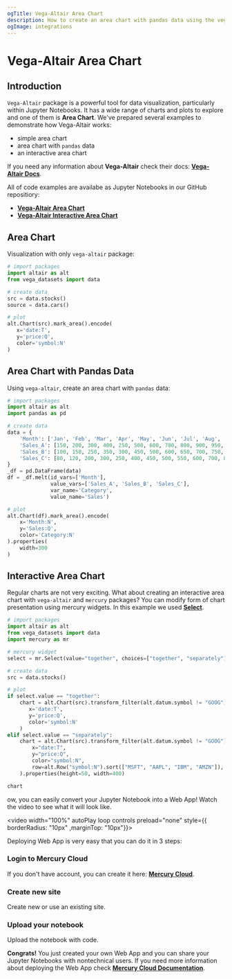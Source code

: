 ```yaml
---
ogTitle: Vega-Altair Area Chart 
description: How to create an area chart with pandas data using the vega-altair (Python package) in Jupyter Notebook.
ogImage: integrations
---
```



# Vega-Altair Area Chart

## Introduction

`Vega-Altair` package is a powerful tool for data visualization, particularly within Jupyter Notebooks. It has a wide range of charts and plots to explore and one of them is **Area Chart**. We've prepared several examples to demonstrate how Vega-Altair works:

- simple area chart  
- area chart with `pandas` data
- an interactive area chart 

If you need any information about **Vega-Altair** check their docs: [**Vega-Altair Docs**](https://altair-viz.github.io/).

All of code examples are availabe as Jupyter Notebooks in our GitHub repositiory:
- [**Vega-Altair Area Chart**](https://github.com/mljar/mercury-integrations/blob/main/visualizations/vega-altair/vega-altair-area-chart.ipynb)
- [**Vega-Altair Interactive Area Chart**](https://github.com/mljar/mercury-integrations/blob/main/visualizations/vega-altair/vega-altair-interactive-area-chart.ipynb)

## Area Chart 

Visualization with only `vega-altair` package:

```python
# import packages 
import altair as alt 
from vega_datasets import data

# create data 
src = data.stocks()
source = data.cars()

# plot 
alt.Chart(src).mark_area().encode(
   x='date:T',
   y='price:Q',
   color='symbol:N'
)
```

<Screenshot src={simplechartPng} alt="Simple vega-altair area chart." />

## Area Chart with Pandas Data

Using `vega-altair`, create an area chart with `pandas` data:

```python 
# import packages 
import altair as alt 
import pandas as pd 

# create data 
data = {
    'Month': ['Jan', 'Feb', 'Mar', 'Apr', 'May', 'Jun', 'Jul', 'Aug', 'Sep', 'Oct', 'Nov', 'Dec'],
    'Sales_A': [150, 200, 300, 400, 250, 500, 600, 700, 800, 900, 950, 1100],
    'Sales_B': [100, 150, 250, 350, 300, 450, 500, 600, 650, 700, 750, 900],
    'Sales_C': [80, 120, 200, 300, 250, 400, 450, 500, 550, 600, 700, 800]
}
_df = pd.DataFrame(data)
df = _df.melt(id_vars=['Month'], 
              value_vars=['Sales_A', 'Sales_B', 'Sales_C'], 
              var_name='Category', 
              value_name='Sales')

# plot 
alt.Chart(df).mark_area().encode(
    x='Month:N',
    y='Sales:Q',
    color='Category:N'
).properties(
    width=300
)
```

<Screenshot src={pandaschartPng} alt="Vega-altair area chart with pandas data." />

## Interactive Area Chart

Regular charts are not very exciting. What about creating an interactive area chart with `vega-altair` and `mercury` packages? You can modify form of chart presentation using mercury widgets. In this example we used [**Select**](https://runmercury.com/docs/input-widgets/select/).

```python
# import packages 
import altair as alt 
from vega_datasets import data 
import mercury as mr 
```

```python 
# mercury widget 
select = mr.Select(value="together", choices=["together", "separately"], label="Choose form of chart presentation:")
```

```python
# create data 
src = data.stocks()

# plot
if select.value == "together":
    chart = alt.Chart(src).transform_filter(alt.datum.symbol != "GOOG").mark_area().encode(
       x='date:T',
       y='price:Q',
       color='symbol:N'
    )
elif select.value == "separately":
    chart = alt.Chart(src).transform_filter(alt.datum.symbol != "GOOG").mark_area().encode(
        x="date:T",
        y="price:Q",
        color="symbol:N",
        row=alt.Row("symbol:N").sort(["MSFT", "AAPL", "IBM", "AMZN"]),
    ).properties(height=50, width=400)

chart
```

ow, you can easily convert your Jupyter Notebook into a Web App! Watch the video to see what it will look like.

<video width="100%" autoPlay loop controls preload="none" style={{ borderRadius: "10px" ,marginTop: "10px"}}>
  <source
    src="/images/integrations/vega-altair/area-chart/vega-altair-mercury.mp4"
    type="video/mp4"
  />
</video>

Deploying Web App is very easy that you can do it in 3 steps:

<div className="steps-container">

### Login to Mercury Cloud

If you don't have account, you can create it here: [**Mercury Cloud**](https://cloud.runmercury.com/register).

### Create new site

Create new or use an existing site. 

### Upload your notebook

Upload the notebook with code.

</div>

**Congrats!** You just created your own Web App and you can share your Jupyter Notebooks with nontechnical users. If you need more information about deploying the Web App check [**Mercury Cloud Documentation**](https://runmercury.com/docs/cloud/).